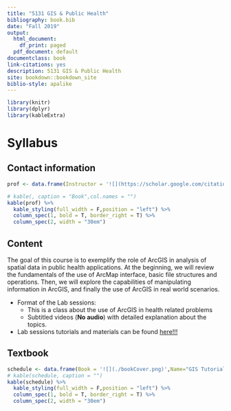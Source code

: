 ```yaml
--- 
title: "5131 GIS & Public Health"
bibliography: book.bib
date: "Fall 2019"
output:
  html_document:
    df_print: paged
  pdf_document: default
documentclass: book
link-citations: yes
description: 5131 GIS & Public Health
site: bookdown::bookdown_site
biblio-style: apalike
---
```


```r
library(knitr)
library(dplyr)
library(kableExtra)
```

# Syllabus {-}

## Contact information {-}

```r

prof <- data.frame(Instructor = '![](https://scholar.google.com/citations?view_op=view_photo&user=zMoJ8n4AAAAJ&citpid=7)',Info="Dr. Diego F. Cuadros. Assistant Professor of Health Geography and Disease Modeling, University of Cincinnati. **Office:** 401 C Braunstein Hall, Main Campus. **Email:** diego.cuadros@uc.edu")

# kable(, caption = "Book",col.names = "")
kable(prof) %>%
  kable_styling(full_width = F,position = "left") %>%
  column_spec(1, bold = T, border_right = T) %>%
  column_spec(2, width = "30em")
```


## Content {-}

The goal of this course is to exemplify the role of ArcGIS in analysis of spatial data in public health applications. At the beginning, we will review the fundamentals of the use of ArcMap interface, basic file structures and operations. Then, we will explore the capabilities of manipulating information in ArcGIS, and finally the use of ArcGIS in real world scenarios.

* Format of the Lab sessions:
    + This is a class about the use of ArcGIS in health related problems
    + Subtitled videos (**No audio**) with detailed explanation about the topics.

* Lab sessions tutorials and materials can be found [here!!!](https://maurosc3ner.github.io/6031gis_publichealth/)

## Textbook {-}

```r
schedule <- data.frame(Book = '![](./bookCover.png)',Name="GIS Tutorial for Health: Fifth Edition [@Wilpen2014]")
# kable(schedule, caption = "")
kable(schedule) %>%
  kable_styling(full_width = F,position = "left") %>%
  column_spec(1, bold = T, border_right = T) %>%
  column_spec(2, width = "30em")
```
